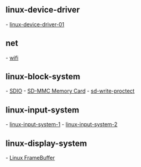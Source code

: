 
== linux-device-driver ==

- [[linux-device-driver-01]]

== net ==

- [[wifi]]

== linux-block-system ==

- [[SDIO]]
- [[SD-MMC Memory Card]]
- [[sd-write-proctect]]

== linux-input-system ==

- [[linux-input-system-1]]
- [[linux-input-system-2]]

== linux-display-system ==

- [[Linux FrameBuffer]]
